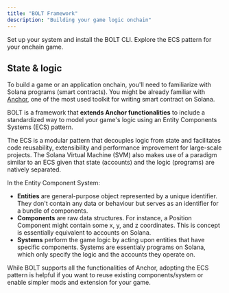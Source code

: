 ```yaml
---
title: "BOLT Framework"
description: "Building your game logic onchain"
---
```


<CardGroup cols={2}>
  <Card
    title="Installation"
    icon="bolt"
    href="/Build/getting_started/installation"
    iconType="duotone"
  >
    Set up your system and install the BOLT CLI.
  </Card>
  <Card
    title="ECS"
    icon="block"
    href="/Build/getting_started/create_component"
    iconType="duotone"
  >
    Explore the ECS pattern for your onchain game.
  </Card>
</CardGroup>

## State & logic

To build a game or an application onchain, you'll need to familiarize with Solana programs (smart contracts).
You might be already familiar with [Anchor](https://www.anchor-lang.com/), one of the most used toolkit for writing smart contract on Solana.

BOLT is a framework that **extends Anchor functionalities** to include a standardized way to model your game's logic using an Entity Components Systems (ECS) pattern.

The ECS is a modular pattern that decouples logic from state and facilitates code reusability, extensibility and performance improvement for large-scale projects. The Solana Virtual Machine (SVM) also makes use of a paradigm similar to an ECS given that state (accounts) and the logic (programs) are natively separated.

In the Entity Component System:

- **Entities** are general-purpose object represented by a unique identifier. They don't contain any data or behaviour but serves as an identifier for a bundle of components.
- **Components** are raw data structures. For instance, a Position Component might contain some x, y, and z coordinates. This is concept is essentially equivalent to accounts on Solana.
- **Systems** perform the game logic by acting upon entities that have specific components. Systems are essentialy programs on Solana, which only specify the logic and the accounts they operate on.

While BOLT supports all the functionalities of Anchor, adopting the ECS pattern is helpful if you want to reuse existing components/system or enable simpler mods and extension for your game.
